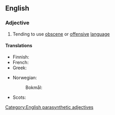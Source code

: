 {{also|foulmouthed}}
==English==

===Adjective===
{{en-adj|head=[[foul]]-[[mouth]]ed}}

# Tending to use [[obscene]] or [[offensive]] [[language]]

====Translations====
{{trans-top|of a user of bad language}}
* Finnish: {{t+|fi|rääväsuinen}}
* French: {{t+|fr|mal embouché}}
* Greek: {{t+|el|αθυρόστομος}}
{{trans-mid}}
* Norwegian:
*: Bokmål: {{t+|nb|rappkjeftet}}
* Scots: {{t|sco|roch}}
{{trans-bottom}}

[[Category:English parasynthetic adjectives]]
